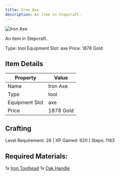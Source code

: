 ```yaml
---
title: Iron Axe
description: An item in Stepcraft.
---
```


<div className="flex items-start gap-6 mb-8">
  <div className="flex-shrink-0">
    <img src="/assets/resources/smithing/iron_axe.png" alt="Iron Axe" className="w-24 h-24 border rounded-lg" />
  </div>
  <div className="flex-1">
    <div className="space-y-2">
      <p className="text-lg text-muted-foreground">An item in Stepcraft..</p>
      <div className="flex flex-wrap gap-4 text-sm">
        <span className="px-2 py-1 bg-green-100 dark:bg-green-900 rounded-md">
          Type: tool
        </span>
        <span className="px-2 py-1 bg-purple-100 dark:bg-purple-900 rounded-md">
          Equipment Slot: axe
        </span>
        <span className="px-2 py-1 bg-yellow-100 dark:bg-yellow-900 rounded-md">
          Price: 1878 Gold
        </span>
      </div>
    </div>
  </div>
</div>

## Item Details
| Property | Value |
|----------|-------|
| Name | Iron Axe |
| Type | tool |
| Equipment Slot | axe |
| Price | 1878 Gold |

## Crafting
Level Requirement: 26 | XP Gained: 620 | Steps: 1163

## Required Materials:
1x [Iron Toolhead](/docs/resources/individual/iron_toolhead)
1x [Oak Handle](/docs/resources/individual/oak_handle)

